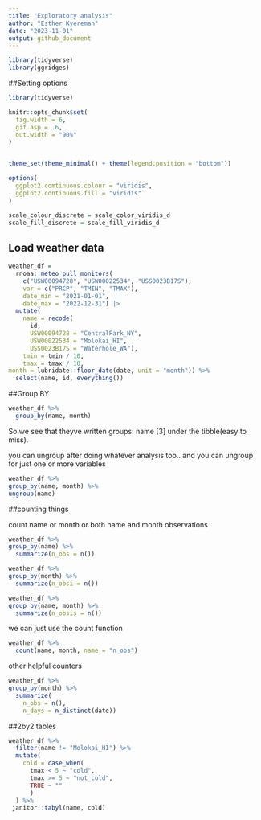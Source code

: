 ```yaml
---
title: "Exploratory analysis"
author: "Esther Kyeremah"
date: "2023-11-01"
output: github_document
---
```



```r
library(tidyverse)
library(ggridges)
```

##Setting options

```r
library(tidyverse)

knitr::opts_chunk$set(
  fig.width = 6,
  gif.asp = .6,
  out.width = "90%"
)


theme_set(theme_minimal() + theme(legend.position = "bottom"))

options(
  ggplot2.comtinuous.colour = "viridis",
  ggplot2.continuous.fill = "viridis"
)

scale_colour_discrete = scale_color_viridis_d
scale_fill_discrete = scale_fill_viridis_d

```

## Load weather data
 
```r
weather_df = 
  rnoaa::meteo_pull_monitors(
    c("USW00094728", "USW00022534", "USS0023B17S"),
    var = c("PRCP", "TMIN", "TMAX"), 
    date_min = "2021-01-01",
    date_max = "2022-12-31") |>
  mutate(
    name = recode(
      id, 
      USW00094728 = "CentralPark_NY", 
      USW00022534 = "Molokai_HI",
      USS0023B17S = "Waterhole_WA"),
    tmin = tmin / 10,
    tmax = tmax / 10,
month = lubridate::floor_date(date, unit = "month")) %>% 
  select(name, id, everything())
```


##Group BY
```r
weather_df %>% 
  group_by(name, month)
```
So we see that theyve written groups: name [3] under the tibble(easy to miss).

you can ungroup after doing whatever analysis too.. and you can ungroup for just one or more variables

```r
weather_df %>% 
group_by(name, month) %>% 
ungroup(name)
```


##counting things

count name or month or both name and month observations
```r
weather_df %>% 
group_by(name) %>% 
  summarize(n_obs = n())

weather_df %>% 
group_by(month) %>% 
  summarize(n_obsi = n())

weather_df %>% 
group_by(name, month) %>% 
  summarize(n_obsis = n())

```



we can just use the count function

```r
weather_df %>% 
  count(name, month, name = "n_obs")
```

other helpful counters
```r
weather_df %>% 
group_by(month) %>% 
  summarize(
    n_obs = n(),
    n_days = n_distinct(date))
```


##2by2 tables
```r
weather_df %>% 
  filter(name != "Molokai_HI") %>% 
  mutate(
    cold = case_when(
      tmax < 5 ~ "cold",
      tmax >= 5 ~ "not_cold",
      TRUE ~ ""
      )
  ) %>% 
 janitor::tabyl(name, cold)
  
```



```r

```






